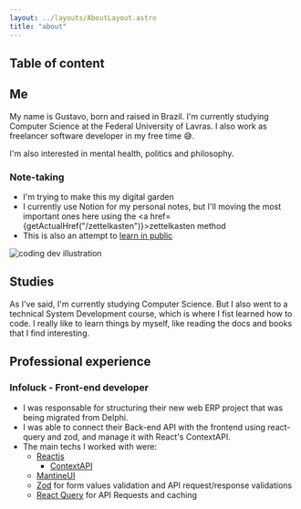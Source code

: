 ```yaml
---
layout: ../layouts/AboutLayout.astro
title: "about"
---
```



## Table of content

## Me

My name is Gustavo, born and raised in Brazil. I'm currently studying Computer Science at the Federal University of Lavras.
I also work as freelancer software developer in my free time 😅.

I'm also interested in mental health, politics and philosophy.

### Note-taking

- I'm trying to make this my digital garden
- I currently use Notion for my personal notes, but I'll moving the most important ones here using the <a href={getActualHref("/zettelkasten")}>zettelkasten method</a>
- This is also an attempt to [learn in public](https://www.swyx.io/learn-in-public/)

<div>
  <img
    src={getActualHref("/assets/dev.svg")}
    class="sm:w-1/2 mx-auto"
    alt="coding dev illustration"
  />
</div>

## Studies

As I've said, I'm currently studying Computer Science. But I also went to a technical System Development course, which is where I fist learned how to code.
I really like to learn things by myself, like reading the docs and books that I find interesting.

## Professional experience

### Infoluck - Front-end developer

- I was responsable for structuring their new web ERP project that was being migrated from Delphi.
- I was able to connect their Back-end API with the frontend using react-query and zod, and manage it with React's ContextAPI.
- The main techs I worked with were:
  - [Reactjs](https://reactjs.org/)
    - [ContextAPI](https://reactjs.org/docs/context.html)
  - [MantineUI](https://mantine.dev/)
  - [Zod](https://zod.dev/) for form values validation and API request/response validations
  - [React Query](https://react-query-v3.tanstack.com/) for API Requests and caching
